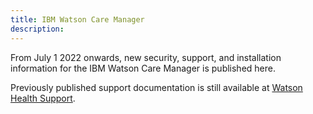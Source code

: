 ```yaml
---
title: IBM Watson Care Manager
description: 
---
```


From July 1 2022 onwards, new security, support, and installation information for the IBM Watson Care Manager is published here.

Previously published support documentation is still available at [Watson Health Support](https://ibmwatsonhealth.force.com/mysupport).
  